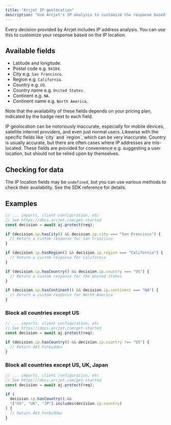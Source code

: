 ```yaml
---
title: "Arcjet IP geolocation"
description: "Use Arcjet's IP analysis to customize the response based on the IP location."
---
```



Every decision provided by Arcjet includes IP address analysis. You can use this
to customize your response based on the IP location.

## Available fields

- Latitude and longitude. <Badge text="Pro" variant="note" />
- Postal code e.g. `94104`. <Badge text="Pro" variant="note" />
- City e.g. `San Francisco`. <Badge text="Pro" variant="note" />
- Region e.g. `California`. <Badge text="Pro" variant="note" />
- Country e.g. `US`. <Badge text="Free" variant="caution" /> <Badge text="Pro" variant="note" />
- Country name e.g. `United States`. <Badge text="Free" variant="caution" /> <Badge text="Pro" variant="note" />
- Continent e.g. `NA`. <Badge text="Pro" variant="note" />
- Continent name e.g. `North America`. <Badge text="Pro" variant="note" />

Note that the availability of these fields depends on your pricing plan,
indicated by the badge next to each field.

<Aside type="caution">
  IP geolocation can be notoriously inaccurate, especially for mobile devices,
  satellite internet providers, and even just normal users. Likewise with the
  specific fields like `city` and `region`, which can be very inaccurate.
  Country is usually accurate, but there are often cases where IP addresses are
  mis-located. These fields are provided for convenience e.g. suggesting a user
  location, but should not be relied upon by themselves.
</Aside>

## Checking for data

The IP location fields may be `undefined`, but you can use various methods to
check their availability. See the SDK reference for details.

## Examples

```ts
// ... imports, client configuration, etc
// See https://docs.arcjet.com/get-started
const decision = await aj.protect(req);

if (decision.ip.hasCity() && decision.ip.city === "San Francisco") {
  // Return a custom response for San Francisco
}

if (decision.ip.hasRegion() && decision.ip.region === "California") {
  // Return a custom response for California
}

if (decision.ip.hasCountry() && decision.ip.country === "US") {
  // Return a custom response for the United States
}

if (decision.ip.hasContinent() && decision.ip.continent === "NA") {
  // Return a custom response for North America
}
```

### Block all countries except US

```ts
// ... imports, client configuration, etc
// See https://docs.arcjet.com/get-started
const decision = await aj.protect(req);

if (decision.ip.hasCountry() && decision.ip.country !== "US") {
  // Return 403 Forbidden
}
```

### Block all countries except US, UK, Japan

```ts
// ... imports, client configuration, etc
// See https://docs.arcjet.com/get-started
const decision = await aj.protect(req);

if (
  decision.ip.hasCountry() &&
  !["US", "UK", "JP"].includes(decision.ip.country)
) {
  // Return 403 Forbidden
}
```
